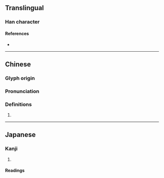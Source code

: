 {{character info}}
==Translingual==

===Han character===
{{Han char|rn=75|rad=木|as=07|sn=11|four=42944|canj=DBV|ids=⿰木妥}}

====References====
* {{Han ref|kx=0527.090|dkj=14810|dj=0916.030|hdz=21217.090|uh=6875|ud=26741|bh=D5BD|bd=54717}}

----

==Chinese==
{{zh-forms}}

===Glyph origin===
{{Han etym}}

===Pronunciation===
{{zh-pron
|m=ruí
|c=jeoi1,jeoi4
|mc=y
|oc=y
|cat=
}}

===Definitions===
{{zh-hanzi}}

# {{rfdef|zh}}

----

==Japanese==

===Kanji===
{{ja-kanji|grade=|rs=木07}}

# {{rfdef|ja|sort=木07}}

====Readings====
{{ja-readings
|goon=に
|kanon=ずい<ずい<ずゐ
|kun=たら-
}}